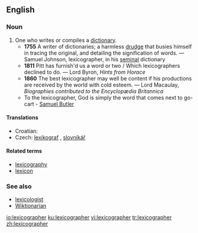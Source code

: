 ==English==
{{wikipedia}}
===Noun===
{{en-noun}}

#One who writes or compiles a [[dictionary]].
#*'''1755''' A writer of dictionaries; a harmless [[drudge]] that busies himself in tracing the original, and detailing the signification of words. &mdash; Samuel Johnson, lexicographer, in his [[seminal]] dictionary
#*'''1811''' Pitt has furnish'd us a word or two / Which lexicographers declined to do. &mdash; Lord Byron, ''Hints from Horace''
#*'''1860''' The best lexicographer may well be content if his productions are received by the world with cold esteem. &mdash; Lord Macaulay, ''Biographies contributed to the Encyclopædia Britannica''
#*To the lexicographer, God is simply the word that comes next to go-cart - [[q:Samuel Butler|Samuel Butler]]

====Translations====
{{trans-top|one who writes or compiles a dictionary}}
*Croatian: {{t|hr|leksikograf|m}}
*Czech: [[lexikograf]] {{m}}, [[slovníkář]] {{m}}
{{trans-mid}}
{{trans-bottom}}

====Related terms====
*[[lexicography]]
*[[lexicon]]

===See also===
*[[lexicologist]]
*[[Wiktionarian]]

[[io:lexicographer]]
[[ku:lexicographer]]
[[vi:lexicographer]]
[[tr:lexicographer]]
[[zh:lexicographer]]